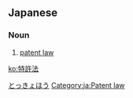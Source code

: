 ==Japanese==
{{ja-kanjitab|特|許|法}}

===Noun===
{{ja-noun|とっきょほう}}

# [[patent law]]

[[Category:ja:Law|とっきょほう]]
[[Category:ja:Patent law]]

[[ko:特許法]]